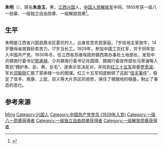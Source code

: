 {{Otheruses|朱明}}
{{Otheruses|other=名为朱良玉的其他人物|朱良玉}}
{{noteTA
|1=zh-hans:蒋介石;zh-hk:蒋介石;zh-tw:蒋中正;
|2=zh-hans:斯大林;zh-hk:史太林;zh-tw:史達林;
|3=zh-cn:朝鲜战争; zh-sg:韩战; zh-tw:韓戰; zh-hk:韓戰}}
{{Infobox_officeholder
| name = 朱明
| image name = Zhuming1955.jpg
| width = 200px
| now = 
| period = 
| Sex =
| different name = 
| party = {{中国共产党}}
| nationality = {{PRC}}
| Native place =
| date of birth = 1903年10月
| place of birth = {{QIN}}[[江西省|江西省]][[兴国县|兴国县]]
| date of death = 1964年1月1日 〔61歲〕
| place of death = {{PRC}}[[北京|北京]]
| religion = [[共产主义|共产主义]]
| spouse = 
| relatives = 
| educate = 
* 1944年，中共中央党校
| past =
* 兴国县区农民协会主席，县政府土地部部长，县雇农工会委员长。
*中共南康、上犹、崇义等县县委书记，中央组织局科员。
*红九军团地方工作部部长、军团政治部主任。
*中共四川省委组织部部长，红二方面军政治部组织部部长。
*八路军一二○师政治部组织部部长，三五八旅政治部主任，延安中央党校三部组教科科长。
*中共雁门区委书记，雁门军区政治委员，中共晋绥二地委书记。
*第一野战军三军政治部主任、副政治委员、政治委员，第二兵团政治部主任。
*中国人民解放军总政治部组织部第一副部长，中国人民解放军通信兵政治委员。
| work =
}}

'''朱明'''（{{bd|1903年|10月|1964年|1月1日}}），原名'''朱良玉'''，男，[[江西省|江西]][[兴国县|兴国]]人，[[中国人民解放军|中国人民解放军]]中将。1955年获一级八一勋章、一级独立自由勋章、一级解放勋章<ref name="官方">{{Cite web|title=朱明|url=http://dangshi.people.com.cn/GB/165617/165618/166491/167908/9975126.html|accessdate=2010-03-02|work=中国共产党新闻网|archive-date=2016-03-04|archive-url=https://web.archive.org/web/20160304074951/http://dangshi.people.com.cn/GB/165617/165618/166491/167908/9975126.html|dead-url=no}}</ref>。

== 生平 ==
朱明是江西省兴国县鼎龙区夏坑村人，出身贫苦农民家庭。7岁给地主家放牛，14岁跟母亲挑铁砂卖苦力，17岁当长工。1929年，参加中国工农红军，并于同年加入中国共产党。1930年冬，任江西省苏维埃政府赣西南办事处土地部长，发现中共赣南行委书记[[郭承禄|郭承禄]]、少共赣南行委书记肖国璋、赣南行委宣传部长马荣澜等人策划“拥护朱、彭、黄，反毛”，遂表示坚决反对，并找到[[红三十五军|红三十五军]]政委[[罗贵波|罗贵波]]、军长[[邓毅刚|邓毅刚]]汇报了郭承禄一伙的图谋。红三十五军彻底粉碎了这起“[[信丰事件|信丰事件]]”，稳定了信丰、南康、上犹、崇义等大片苏区的局势，保住了根据地的根基，制止了事态的恶化。

== 参考来源 ==
{{reflist}}

{{中國人民解放軍開國中將}}

{{Authority control}}
{{DEFAULTSORT:Zhu朱}}
[[Category:朱姓|Ming]]
[[Category:兴国人|Category:兴国人]]
[[Category:中国共产党党员_(1929年入党)|Category:中国共产党党员 (1929年入党)]]
[[Category:一级八一勋章获得者|Category:一级八一勋章获得者]]
[[Category:一级独立自由勋章获得者|Category:一级独立自由勋章获得者]]
[[Category:一级解放勋章获得者|Category:一级解放勋章获得者]]